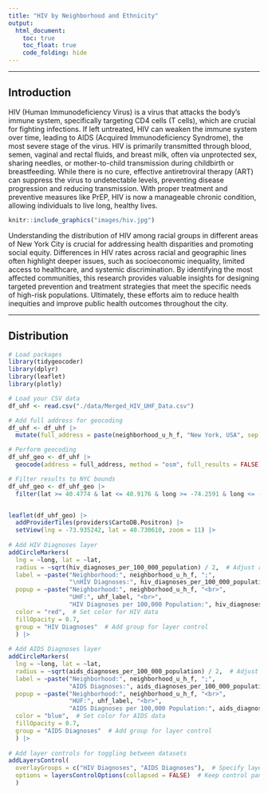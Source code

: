 ```yaml
---
title: "HIV by Neighborhood and Ethnicity"
output: 
  html_document:
    toc: true
    toc_float: true
    code_folding: hide
---
```


---------------------------------

## Introduction

HIV (Human Immunodeficiency Virus) is a virus that attacks the body’s immune system, specifically targeting CD4 cells (T cells), which are crucial for fighting infections. If left untreated, HIV can weaken the immune system over time, leading to AIDS (Acquired Immunodeficiency Syndrome), the most severe stage of the virus. HIV is primarily transmitted through blood, semen, vaginal and rectal fluids, and breast milk, often via unprotected sex, sharing needles, or mother-to-child transmission during childbirth or breastfeeding. While there is no cure, effective antiretroviral therapy (ART) can suppress the virus to undetectable levels, preventing disease progression and reducing transmission. With proper treatment and preventive measures like PrEP, HIV is now a manageable chronic condition, allowing individuals to live long, healthy lives.

```r
knitr::include_graphics("images/hiv.jpg")
```

Understanding the distribution of HIV among racial groups in different areas of New York City is crucial for addressing health disparities and promoting social equity. Differences in HIV rates across racial and geographic lines often highlight deeper issues, such as socioeconomic inequality, limited access to healthcare, and systemic discrimination. By identifying the most affected communities, this research provides valuable insights for designing targeted prevention and treatment strategies that meet the specific needs of high-risk populations. Ultimately, these efforts aim to reduce health inequities and improve public health outcomes throughout the city.

---------------------------------

## Distribution

```r
# Load packages
library(tidygeocoder)
library(dplyr)
library(leaflet)
library(plotly)
```

```r
# Load your CSV data
df_uhf <- read.csv("./data/Merged_HIV_UHF_Data.csv")

# Add full address for geocoding
df_uhf <- df_uhf |> 
  mutate(full_address = paste(neighborhood_u_h_f, "New York, USA", sep = ", "))

# Perform geocoding
df_uhf_geo <- df_uhf |> 
  geocode(address = full_address, method = "osm", full_results = FALSE)

# Filter results to NYC bounds
df_uhf_geo <- df_uhf_geo |> 
  filter(lat >= 40.4774 & lat <= 40.9176 & long >= -74.2591 & long <= -73.7004)


leaflet(df_uhf_geo) |> 
  addProviderTiles(providers$CartoDB.Positron) |> 
  setView(lng = -73.935242, lat = 40.730610, zoom = 11) |> 
  
# Add HIV Diagnoses layer
addCircleMarkers(
  lng = ~long, lat = ~lat,
  radius = ~sqrt(hiv_diagnoses_per_100_000_population) / 2,  # Adjust radius based on HIV data
  label = ~paste("Neighborhood:", neighborhood_u_h_f, ";",
                 "\nHIV Diagnoses:", hiv_diagnoses_per_100_000_population),
  popup = ~paste("Neighborhood:", neighborhood_u_h_f, "<br>",
                 "UHF:", uhf_label, "<br>",
                 "HIV Diagnoses per 100,000 Population:", hiv_diagnoses_per_100_000_population),
  color = "red",  # Set color for HIV data
  fillOpacity = 0.7,
  group = "HIV Diagnoses"  # Add group for layer control
  ) |> 
  
# Add AIDS Diagnoses layer
addCircleMarkers(
  lng = ~long, lat = ~lat,
  radius = ~sqrt(aids_diagnoses_per_100_000_population) / 2,  # Adjust radius based on AIDS data
  label = ~paste("Neighborhood:", neighborhood_u_h_f, ";",
                 "AIDS Diagnoses:", aids_diagnoses_per_100_000_population),  # Multi-line label
  popup = ~paste("Neighborhood:", neighborhood_u_h_f, "<br>",
                 "HUF:", uhf_label, "<br>",
                 "AIDS Diagnoses per 100,000 Population:", aids_diagnoses_per_100_000_population),
  color = "blue",  # Set color for AIDS data
  fillOpacity = 0.7,
  group = "AIDS Diagnoses"  # Add group for layer control
  ) |> 
  
# Add layer controls for toggling between datasets
addLayersControl(
  overlayGroups = c("HIV Diagnoses", "AIDS Diagnoses"),  # Specify layer groups
  options = layersControlOptions(collapsed = FALSE)  # Keep control panel open
  )
```



